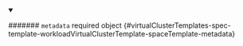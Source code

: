 


<details className="config-field" data-expandable="true" open>
<summary>

####### `metadata` <span className="config-field-required" data-required="false">required</span> <span className="config-field-type">object</span> <span className="config-field-default"></span> <span className="config-field-enum"></span> {#virtualClusterTemplates-spec-template-workloadVirtualClusterTemplate-spaceTemplate-metadata}



</summary>

<PartialMetadatareference />


</details>
